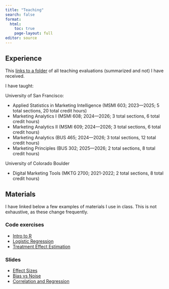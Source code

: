 ```yaml
---
title: "Teaching"
search: false
format:
  html:
    toc: true
    page-layout: full
editor: source
---
```


## Experience

This [links to a folder](https://www.dropbox.com/scl/fo/t1bfk82fxow328r71g1g3/ALdlLah6QMCZ-WGJ7rJLleg?rlkey=yjmitbd8dxvjn9hci8p1u9vyr&st=nuoz2b40&dl=0) of all teaching evaluations (summarized and not) I have received. 

I have taught:

University of San Francisco:

- Applied Statistics in Marketing Intelligence (MSMI 603; 2023—2025; 5 total sections, 20 total credit hours)
- Marketing Analytics I (MSMI 608; 2024—2026; 3 total sections, 6 total credit hours)
- Marketing Analytics II (MSMI 609; 2024—2026; 3 total sections, 6 total credit hours)
- Marketing Analytics (BUS 465; 2024—2026; 3 total sections, 12 total credit hours)
- Marketing Principles (BUS 302; 2025—2026; 2 total sections, 8 total credit hours)

University of Colorado Boulder

- Digital Marketing Tools (MKTG 2700; 2021-2022; 2 total sections, 8 total credit hours)

## Materials

I have linked below a few examples of materials I use in class. This is not exhaustive, as these change frequently.

### Code exercises

- <a href="teaching/R_pcc.qmd" class="btn btn-yellow" role="button">Intro to R</a>
- <a href="teaching/03 Logistic Regression.qmd" class="btn btn-yellow" role="button">Logistic Regression</a>
- <a href="teaching/04 Treatment Effects.qmd" class="btn btn-yellow" role="button">Treatment Effect Estimation</a>

### Slides

- <a href="teaching/06 effect sizes.qmd" class="btn btn-yellow" role="button">Effect Sizes</a>
- <a href="teaching/bias_vs_noise.qmd" class="btn btn-yellow" role="button">Bias vs Noise</a>
- <a href="teaching/03 Correlation and Regression.qmd" class="btn btn-yellow" role="button">Correlation and Regression</a>